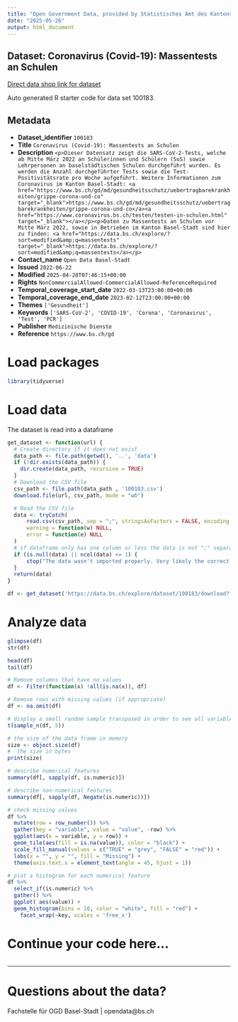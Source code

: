 ```yaml
---
title: "Open Government Data, provided by Statistisches Amt des Kantons Basel-Stadt - Fachstelle OGD"
date: "2025-05-26"
output: html_document
---
```


## Dataset: Coronavirus (Covid-19): Massentests an Schulen

[Direct data shop link for dataset](https://data.bs.ch/explore/dataset/100183)

Auto generated R starter code for data set 100183.

## Metadata

- **Dataset_identifier** `100183`
- **Title** `Coronavirus (Covid-19): Massentests an Schulen`
- **Description** `<p>Dieser Datensatz zeigt die SARS-CoV-2-Tests, welche ab Mitte März 2022 an Schülerinnen und Schülern (SuS) sowie Lehrpersonen an baselstädtischen Schulen durchgeführt wurden. Es werden die Anzahl durchgeführter Tests sowie die Test-Positivitätsrate pro Woche aufgeführt. Weitere Informationen zum Coronavirus im Kanton Basel-Stadt: <a href="https://www.bs.ch/gd/md/gesundheitsschutz/uebertragbarekrankheiten/grippe-corona-und-co" target="_blank">https://www.bs.ch/gd/md/gesundheitsschutz/uebertragbarekrankheiten/grippe-corona-und-co</a><a href="https://www.coronavirus.bs.ch/testen/testen-in-schulen.html" target="_blank"></a></p><p>Daten zu Massentests an Schulen vor Mitte März 2022, sowie in Betrieben im Kanton Basel-Stadt sind hier zu finden: <a href="https://data.bs.ch/explore/?sort=modified&amp;q=massentests" target="_blank">https://data.bs.ch/explore/?sort=modified&amp;q=massentests</a></p>`
- **Contact_name** `Open Data Basel-Stadt`
- **Issued** `2022-06-22`
- **Modified** `2025-04-28T07:46:15+00:00`
- **Rights** `NonCommercialAllowed-CommercialAllowed-ReferenceRequired`
- **Temporal_coverage_start_date** `2022-03-13T23:00:00+00:00`
- **Temporal_coverage_end_date** `2023-02-12T23:00:00+00:00`
- **Themes** `['Gesundheit']`
- **Keywords** `['SARS-CoV-2', 'COVID-19', 'Corona', 'Coronavirus', 'Test', 'PCR']`
- **Publisher** `Medizinische Dienste`
- **Reference** `https://www.bs.ch/gd`


# Load packages

```r

library(tidyverse)
```

# Load data

The dataset is read into a dataframe

```r
get_dataset <- function(url) {
  # Create directory if it does not exist
  data_path <- file.path(getwd(), '..', 'data')
  if (!dir.exists(data_path)) {
    dir.create(data_path, recursive = TRUE)
  }
  # Download the CSV file
  csv_path <- file.path(data_path , '100183.csv')
  download.file(url, csv_path, mode = "wb")

  # Read the CSV file
  data <- tryCatch(
      read.csv(csv_path, sep = ";", stringsAsFactors = FALSE, encoding = "UTF-8"),
      warning = function(w) NULL,
      error = function(e) NULL
  )
  # if dataframe only has one column or less the data is not ";" separated
  if (is.null(data) || ncol(data) <= 1) {
      stop("The data wasn't imported properly. Very likely the correct separator couldn't be found.\nPlease check the dataset manually and adjust the code.")
  }
  return(data)
}
```

```r

df <- get_dataset('https://data.bs.ch/explore/dataset/100183/download?format=csv&timezone=Europe%2FZurich')

```

# Analyze data

```r

glimpse(df)
str(df)

head(df)
tail(df)

```

```r
# Remove columns that have no values
df <- Filter(function(x) !all(is.na(x)), df)

# Remove rows with missing values (if appropriate)
df <- na.omit(df)
```

```r
# display a small random sample transposed in order to see all variables
t(sample_n(df, 5))
```

```r
# the size of the data frame in memory
size <- object.size(df)
#  the size in bytes
print(size)
```

```r
# describe numerical features
summary(df[, sapply(df, is.numeric)])
```

```r
# describe non-numerical features
summary(df[, sapply(df, Negate(is.numeric))])
```

```r
# check missing values
df %>%
  mutate(row = row_number()) %>%
  gather(key = "variable", value = "value", -row) %>%
  ggplot(aes(x = variable, y = row)) +
  geom_tile(aes(fill = is.na(value)), color = "black") +
  scale_fill_manual(values = c("TRUE" = "grey", "FALSE" = "red")) +
  labs(x = "", y = "", fill = "Missing") +
  theme(axis.text.x = element_text(angle = 45, hjust = 1))
```

```r
# plot a histogram for each numerical feature
df %>%
  select_if(is.numeric) %>%
  gather() %>%
  ggplot( aes(value)) +
  geom_histogram(bins = 10, color = "white", fill = "red") +
    facet_wrap(~key, scales = 'free_x')
```

# Continue your code here...

```r

```
------------------------------------------------------------------------

# Questions about the data?

Fachstelle für OGD Basel-Stadt | opendata@bs.ch
